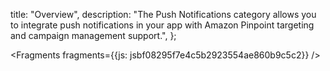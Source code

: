   title: "Overview",
  description: "The Push Notifications category allows you to integrate push notifications in your app with Amazon Pinpoint targeting and campaign management support.",
};






<Fragments fragments={{js: jsbf08295f7e4c5b2923554ae860b9c5c2}} />
